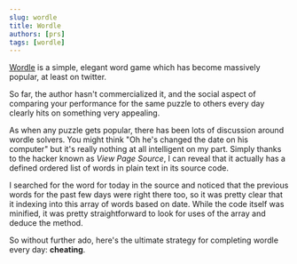 ```yaml
---
slug: wordle
title: Wordle
authors: [prs]
tags: [wordle]
---
```


[Wordle](https://www.powerlanguage.co.uk/wordle/) is a simple, elegant
word game which has become massively popular, at least on twitter.

So far, the author hasn't commercialized it, and the social aspect
of comparing your performance for the same puzzle to others every day
clearly hits on something very appealing.


As when any puzzle gets popular, there has been lots of discussion around
wordle solvers. You might think "Oh he's changed the date on his computer"
but it's really nothing at all intelligent on my part.
Simply thanks to the hacker known as *View Page Source*, 
I can reveal that it actually has a defined ordered list of words in plain text in
its source code.

I searched for the word for today in the source and noticed that
the previous words for the past few days were right there too, so
it was pretty clear that it indexing into this array of words based
on date. While the code itself was minified, it was pretty straightforward
to look for uses of the array and deduce the method.

So without further ado, here's the ultimate strategy for completing wordle
every day: **cheating**.

<Spoiler></Spoiler>